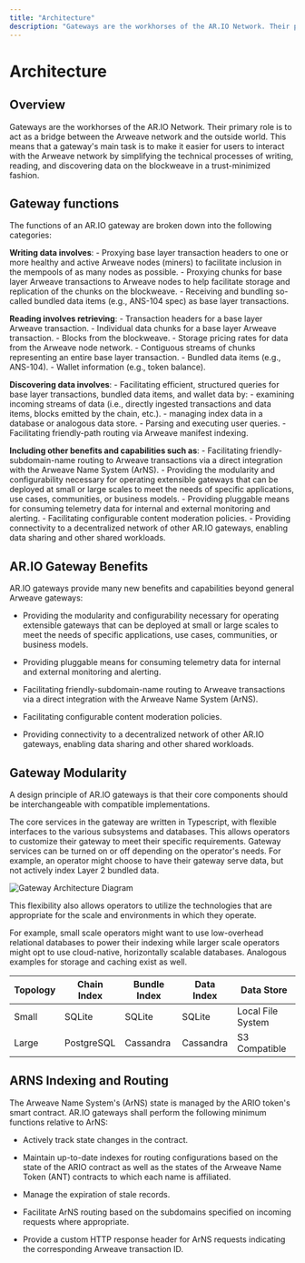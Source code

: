 ```yaml
---
title: "Architecture"
description: "Gateways are the workhorses of the AR.IO Network. Their primary role is to act as a bridge between the Arweave network and the outside world."
---
```


# Architecture

## Overview

Gateways are the workhorses of the AR.IO Network.
Their primary role is to act as a bridge between the Arweave network and the outside world.
This means that a gateway's main task is to make it easier for users to interact with the Arweave network by simplifying the technical processes of writing, reading, and discovering data on the blockweave in a trust-minimized fashion.

## Gateway functions

The functions of an AR.IO gateway are broken down into the following categories:

**Writing data involves**: - Proxying base layer transaction headers to one or more healthy and active Arweave nodes (miners) to facilitate inclusion in the mempools of as many nodes as possible. - Proxying chunks for base layer Arweave transactions to Arweave nodes to help facilitate storage and replication of the chunks on the blockweave. - Receiving and bundling so-called bundled data items (e.g., ANS-104 spec) as base layer transactions.

**Reading involves retrieving**: - Transaction headers for a base layer Arweave transaction. - Individual data chunks for a base layer Arweave transaction. - Blocks from the blockweave. - Storage pricing rates for data from the Arweave node network. - Contiguous streams of chunks representing an entire base layer transaction. - Bundled data items (e.g., ANS-104). - Wallet information (e.g., token balance).

**Discovering data involves**: - Facilitating efficient, structured queries for base layer transactions, bundled data items, and wallet data by: - examining incoming streams of data (i.e., directly ingested transactions and data items, blocks emitted by the chain, etc.). - managing index data in a database or analogous data store. - Parsing and executing user queries. - Facilitating friendly-path routing via Arweave manifest indexing.

**Including other benefits and capabilities such as**: - Facilitating friendly-subdomain-name routing to Arweave transactions via a direct integration with the Arweave Name System (ArNS). - Providing the modularity and configurability necessary for operating extensible gateways that can be deployed at small or large scales to meet the needs of specific applications, use cases, communities, or business models. - Providing pluggable means for consuming telemetry data for internal and external monitoring and alerting. - Facilitating configurable content moderation policies. - Providing connectivity to a decentralized network of other AR.IO gateways, enabling data sharing and other shared workloads.

## AR.IO Gateway Benefits

AR.IO gateways provide many new benefits and capabilities beyond general Arweave gateways:

- Providing the modularity and configurability necessary for operating extensible gateways that can be deployed at small or large scales to meet the needs of specific applications, use cases, communities, or business models.

- Providing pluggable means for consuming telemetry data for internal and external monitoring and alerting.

- Facilitating friendly-subdomain-name routing to Arweave transactions via a direct integration with the Arweave Name System (ArNS).

- Facilitating configurable content moderation policies.

- Providing connectivity to a decentralized network of other AR.IO gateways, enabling data sharing and other shared workloads.

## Gateway Modularity

A design principle of AR.IO gateways is that their core components should be interchangeable with compatible implementations.

The core services in the gateway are written in Typescript, with flexible interfaces to the various subsystems and databases. This allows operators to customize their gateway to meet their specific requirements. Gateway services can be turned on or off depending on the operator's needs. For example, an operator might choose to have their gateway serve data, but not actively index Layer 2 bundled data.

![Gateway Architecture Diagram](https://arweave.net/1dD7-HGb14tsdRpNH-9Ek7I3sAfFA1Id_sdQlfZH-AY)

This flexibility also allows operators to utilize the technologies that are appropriate for the scale and environments in which they operate.

For example, small scale operators might want to use low-overhead relational databases to power their indexing while larger scale operators might opt to use cloud-native, horizontally scalable databases. Analogous examples for storage and caching exist as well.

| Topology | Chain Index | Bundle Index | Data Index | Data Store        |
| -------- | ----------- | ------------ | ---------- | ----------------- |
| Small    | SQLite      | SQLite       | SQLite     | Local File System |
| Large    | PostgreSQL  | Cassandra    | Cassandra  | S3 Compatible     |

## ARNS Indexing and Routing

The Arweave Name System's (ArNS) state is managed by the ARIO token's smart contract. AR.IO gateways shall perform the following minimum functions relative to ArNS:

- Actively track state changes in the contract.

- Maintain up-to-date indexes for routing configurations based on the state of the ARIO contract as well as the states of the Arweave Name Token (ANT) contracts to which each name is affiliated.

- Manage the expiration of stale records.

- Facilitate ArNS routing based on the subdomains specified on incoming requests where appropriate.

- Provide a custom HTTP response header for ArNS requests indicating the corresponding Arweave transaction ID.
